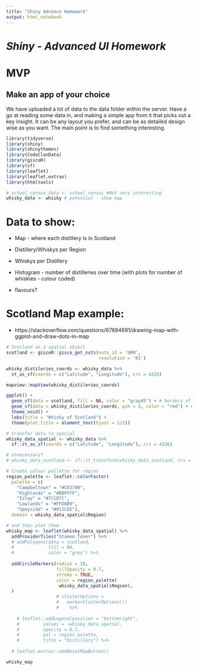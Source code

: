 ```yaml
---
title: "Shiny Advance Homework"
output: html_notebook
---
```


# *Shiny - Advanced UI Homework*
# MVP
## Make an app of your choice
We have uploaded a lot of data to the data folder within the server. Have a go at reading some data in, and making a simple app from it that picks out a key insight. It can be any layout you prefer, and can be as detailed design wise as you want. The main point is to find something interesting.


```r
library(tidyverse)
library(shiny)
library(shinythemes)
library(CodeClanData)
library(giscoR)
library(sf)
library(leaflet)
library(leaflet.extras)
library(htmltools) 
```

```r
# school_census_data <- school_census #Not very interesting
whisky_data <- whisky # potential - show map
```

# Data to show:

* Map - where each distillery is in Scotland

* Distillery/Whiskys per Region

* Whiskys per Distillery

* Histogram - number of distilleries over time (with plots for number of whiskies - colour coded)

* flavours?


# Scotland Map example:
* https://stackoverflow.com/questions/67694691/drawing-map-with-ggplot-and-draw-dots-in-map

```r
# Scotland as a spatial object
scotland <- giscoR::gisco_get_nuts(nuts_id = 'UKM',
                                   resolution = '01') 
```

```r
whisky_distileries_coords <- whisky_data %>% 
  st_as_sf(coords = c("Latitude", "Longitude"), crs = 4326)
```

```r
mapview::mapView(whisky_distileries_coords)
```

```r
ggplot() +
  geom_sf(data = scotland, fill = NA, color = "gray45") + # borders of Scotland
  geom_sf(data = whisky_distileries_coords, pch = 4, color = "red") + # the distilleries
  theme_void() +
  labs(title = "Whisky of Scotland") +
  theme(plot.title = element_text(hjust = 1/2))
```

```r
# transfor data to spacial
whisky_data_spatial <- whisky_data %>%
  sf::st_as_sf(coords = c("Latitude", "Longitude"), crs = 4326)

# unnecessary?
# whisky_data_scotland <- sf::st_transform(whisky_data_scotland, crs = 4326)

# Create colour pallette for region
region_palette <- leaflet::colorFactor(
  palette = c(
    "Campbeltown" = "#CD3700",
    "Highlands" = "#BBFFFF",
    "Islay" = "#7CCD7C",
    "Lowlands" = "#FFDAB9",
    "Speyside" = "#912CEE"),
  domain = whisky_data_spatial$Region)

# and then plot them
whisky_map <- leaflet(whisky_data_spatial) %>% 
  addProviderTiles("Stamen.Toner") %>% 
  # addPolygons(data = scotland,
  #             fill = NA,
  #             color = "grey") %>% 
  
  addCircleMarkers(radius = 10,
                   fillOpacity = 0.7,
                   stroke = TRUE,
                   color = region_palette(
                    whisky_data_spatial$Region),
  )
                   # clusterOptions =
                   #   markerClusterOptions())
                   #    %>%
  
    # leaflet::addLegend(position = "bottomright",
    #         values = ~whisky_data_spatial,
    #         opacity = 0.7, 
    #         pal = region_palette,
    #         title = "Distillery") %>%
  
  # leaflet.extras::addResetMapButton()

whisky_map

```

